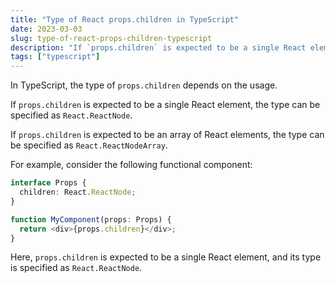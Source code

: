 ```yaml
---
title: "Type of React props.children in TypeScript"
date: 2023-03-03
slug: type-of-react-props-children-typescript
description: "If `props.children` is expected to be a single React element, the type can be specified as `React.ReactNode`."
tags: ["typescript"]
---
```


In TypeScript, the type of `props.children` depends on the usage.

If `props.children` is expected to be a single React element, the type can be specified as `React.ReactNode`.

If `props.children` is expected to be an array of React elements, the type can be specified as `React.ReactNodeArray`.

For example, consider the following functional component:

```typescript
interface Props {
  children: React.ReactNode;
}

function MyComponent(props: Props) {
  return <div>{props.children}</div>;
}
```

Here, `props.children` is expected to be a single React element, and its type is specified as `React.ReactNode`.
